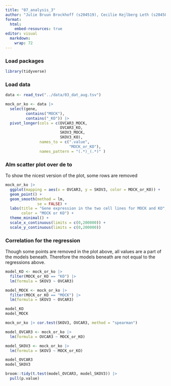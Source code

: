 ```yaml
---
title: "07_analysis_3"
author: "Julie Bruun Brockhoff (s204519), Cecilie Kejlberg Leth (s204584), Amalie Drud Nielsen (s204560), Chrysillis Hellemann Polhaus (s153664), Lise Lotte Eriksen (s154123)"
format: 
  html:
    embed-resources: true
editor: visual
  markdown: 
    wrap: 72
---
```


### Load packages

```r
library(tidyverse)
```

### Load data

```r
data <- read_tsv("../data/03_dat_aug.tsv")
```

```r
mock_or_ko <- data |> 
  select(gene, 
         contains("MOCK"), 
         contains("_KO")) |> 
  pivot_longer(cols = c(OVCAR3_MOCK, 
                        OVCAR3_KO, 
                        SKOV3_MOCK, 
                        SKOV3_KO), 
               names_to = c(".value", 
                            "MOCK_or_KO"), 
               names_pattern = "(.*)_(.*)" )
```

### Alm scatter plot over de to

To show the nicest version of the plot, some rows are removed

```r
mock_or_ko |> 
  ggplot(mapping = aes(x = OVCAR3, y = SKOV3, color = MOCK_or_KO)) +
  geom_point() + 
  geom_smooth(method = lm,
              se = FALSE) +
  labs(title = "Gene expression in the two cell lines for MOCK and KO",
       color = "MOCK or KO") +
  theme_minimal() +
  scale_x_continuous(limits = c(0,200000)) +
  scale_y_continuous(limits = c(0,200000))
```

### Correlation for the regression

Though some points are removed in the plot above, all values are a part of the models beneath. Therefore the models beneath are not equal to the regressions above.

```r
model_KO <- mock_or_ko |> 
  filter(MOCK_or_KO == "KO") |> 
  lm(formula = SKOV3 ~ OVCAR3)

model_MOCK <- mock_or_ko |> 
  filter(MOCK_or_KO == "MOCK") |> 
  lm(formula = SKOV3 ~ OVCAR3)

model_KO
model_MOCK

mock_or_ko |> cor.test(SKOV3, OVCAR3, method = "spearman")
```

```r
model_OVCAR3 <- mock_or_ko |> 
  lm(formula = OVCAR3 ~ MOCK_or_KO)

model_SKOV3 <- mock_or_ko |> 
  lm(formula = SKOV3 ~ MOCK_or_KO)

model_OVCAR3
model_SKOV3
```

```r
broom::tidy(t.test(model_OVCAR3, model_SKOV3)) |> 
  pull(p.value)
```
